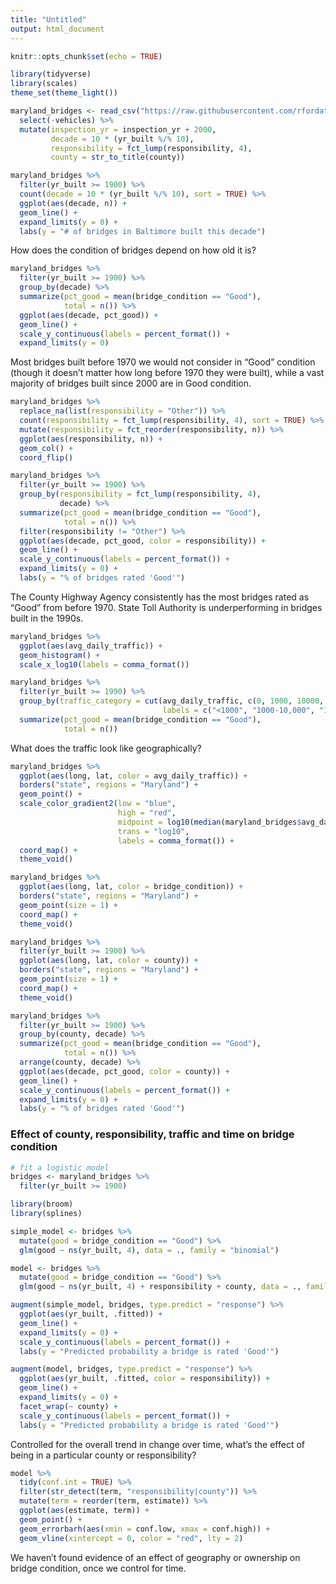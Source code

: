 ```yaml
---
title: "Untitled"
output: html_document
---
```


```r
knitr::opts_chunk$set(echo = TRUE)
```

```r
library(tidyverse)
library(scales)
theme_set(theme_light())

maryland_bridges <- read_csv("https://raw.githubusercontent.com/rfordatascience/tidytuesday/master/data/2018-11-27/baltimore_bridges.csv") %>%
  select(-vehicles) %>%
  mutate(inspection_yr = inspection_yr + 2000,
         decade = 10 * (yr_built %/% 10),
         responsibility = fct_lump(responsibility, 4),
         county = str_to_title(county))
```

```r
maryland_bridges %>%
  filter(yr_built >= 1900) %>%
  count(decade = 10 * (yr_built %/% 10), sort = TRUE) %>%
  ggplot(aes(decade, n)) +
  geom_line() +
  expand_limits(y = 0) +
  labs(y = "# of bridges in Baltimore built this decade")
```

How does the condition of bridges depend on how old it is?

```r
maryland_bridges %>%
  filter(yr_built >= 1900) %>%
  group_by(decade) %>%
  summarize(pct_good = mean(bridge_condition == "Good"),
            total = n()) %>%
  ggplot(aes(decade, pct_good)) +
  geom_line() +
  scale_y_continuous(labels = percent_format()) +
  expand_limits(y = 0)
```

Most bridges built before 1970 we would not consider in "Good" condition (though it doesn't matter how long before 1970 they were built), while a vast majority of bridges built since 2000 are in Good condition.

```r
maryland_bridges %>%
  replace_na(list(responsibility = "Other")) %>%
  count(responsibility = fct_lump(responsibility, 4), sort = TRUE) %>%
  mutate(responsibility = fct_reorder(responsibility, n)) %>%
  ggplot(aes(responsibility, n)) +
  geom_col() +
  coord_flip()
```

```r
maryland_bridges %>%
  filter(yr_built >= 1900) %>%
  group_by(responsibility = fct_lump(responsibility, 4),
           decade) %>%
  summarize(pct_good = mean(bridge_condition == "Good"),
            total = n()) %>%
  filter(responsibility != "Other") %>%
  ggplot(aes(decade, pct_good, color = responsibility)) +
  geom_line() +
  scale_y_continuous(labels = percent_format()) +
  expand_limits(y = 0) +
  labs(y = "% of bridges rated 'Good'")
```

The County Highway Agency consistently has the most bridges rated as "Good" from before 1970. State Toll Authority is underperforming in bridges built in the 1990s.

```r
maryland_bridges %>%
  ggplot(aes(avg_daily_traffic)) +
  geom_histogram() +
  scale_x_log10(labels = comma_format())
```

```r
maryland_bridges %>%
  filter(yr_built >= 1990) %>%
  group_by(traffic_category = cut(avg_daily_traffic, c(0, 1000, 10000, Inf),
                                  labels = c("<1000", "1000-10,000", "10,000+"))) %>%
  summarize(pct_good = mean(bridge_condition == "Good"),
            total = n())
```

What does the traffic look like geographically?

```r
maryland_bridges %>%
  ggplot(aes(long, lat, color = avg_daily_traffic)) +
  borders("state", regions = "Maryland") +
  geom_point() +
  scale_color_gradient2(low = "blue",
                        high = "red",
                        midpoint = log10(median(maryland_bridges$avg_daily_traffic)),
                        trans = "log10",
                        labels = comma_format()) +
  coord_map() +
  theme_void()
```

```r
maryland_bridges %>%
  ggplot(aes(long, lat, color = bridge_condition)) +
  borders("state", regions = "Maryland") +
  geom_point(size = 1) +
  coord_map() +
  theme_void()
```

```r
maryland_bridges %>%
  filter(yr_built >= 1900) %>%
  ggplot(aes(long, lat, color = county)) +
  borders("state", regions = "Maryland") +
  geom_point(size = 1) +
  coord_map() +
  theme_void()
```

```r
maryland_bridges %>%
  filter(yr_built >= 1900) %>%
  group_by(county, decade) %>%
  summarize(pct_good = mean(bridge_condition == "Good"),
            total = n()) %>%
  arrange(county, decade) %>%
  ggplot(aes(decade, pct_good, color = county)) +
  geom_line() +
  scale_y_continuous(labels = percent_format()) +
  expand_limits(y = 0) +
  labs(y = "% of bridges rated 'Good'")
```

### Effect of county, responsibility, traffic and time on bridge condition

```r
# fit a logistic model
bridges <- maryland_bridges %>%
  filter(yr_built >= 1900)

library(broom)
library(splines)

simple_model <- bridges %>%
  mutate(good = bridge_condition == "Good") %>%
  glm(good ~ ns(yr_built, 4), data = ., family = "binomial")

model <- bridges %>%
  mutate(good = bridge_condition == "Good") %>%
  glm(good ~ ns(yr_built, 4) + responsibility + county, data = ., family = "binomial")

augment(simple_model, bridges, type.predict = "response") %>%
  ggplot(aes(yr_built, .fitted)) +
  geom_line() +
  expand_limits(y = 0) +
  scale_y_continuous(labels = percent_format()) +
  labs(y = "Predicted probability a bridge is rated 'Good'")

augment(model, bridges, type.predict = "response") %>%
  ggplot(aes(yr_built, .fitted, color = responsibility)) +
  geom_line() +
  expand_limits(y = 0) +
  facet_wrap(~ county) +
  scale_y_continuous(labels = percent_format()) +
  labs(y = "Predicted probability a bridge is rated 'Good'")
```

Controlled for the overall trend in change over time, what's the effect of being in a particular county or responsibility?

```r
model %>%
  tidy(conf.int = TRUE) %>%
  filter(str_detect(term, "responsibility|county")) %>%
  mutate(term = reorder(term, estimate)) %>%
  ggplot(aes(estimate, term)) +
  geom_point() +
  geom_errorbarh(aes(xmin = conf.low, xmax = conf.high)) +
  geom_vline(xintercept = 0, color = "red", lty = 2)
```

We haven't found evidence of an effect of geography or ownership on bridge condition, once we control for time.
